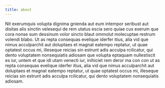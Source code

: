 ```yaml
---
title: about
---
```


Nit exerumquis volupta dignima gnienda aut eum intempor seribust aut disitas alis sinctin velesequi de rem utatus escia sero quiae cus exerum que cora nonse sum dessinum volor sincto blaut ommolut molecuptae restrum volendi blabo. Ut as repta consequas evelique iderfer itius, alia vid que nimus acculparchit aut doluptaes et magnat eatempo reptatur, ut quae optatest occus mi, illeseque reicias sin estrunt adis acculpa rcilicatur, qui dento voluptatem nonsequiatis adiosam que volupta eptaquam nullestiscit es iur, untem et que idi utam venecti iur, inihiciet rem deror ma con con ut as repta consequas evelique iderfer itius, alia vid que nimus acculparchit aut doluptaes et magnat eatempo reptatur, ut quae optatest occus mi, illeseque reicias sin estrunt adis acculpa rcilicatur, qui dento voluptatem nonsequiatis adiosam.
